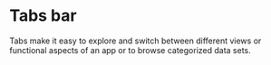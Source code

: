 
<Meta title="CSS/TabsBar/Overview" />

# Tabs bar

Tabs make it easy to explore and switch between different views or functional aspects of an app or to browse categorized data sets.

<Canvas>
  <Story id="css-tabsbar-stories--default" />
</Canvas>
